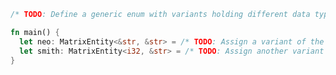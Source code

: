 ```rust
/* TODO: Define a generic enum with variants holding different data types */

fn main() {
  let neo: MatrixEntity<&str, &str> = /* TODO: Assign a variant of the generic enum */
  let smith: MatrixEntity<i32, &str> = /* TODO: Assign another variant of the generic enum */
}
```